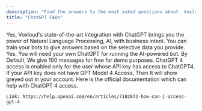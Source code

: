 ```yaml
---
description: "Find the answers to the most asked questions about  Voxloud's integration with ChatGPT"
title: "ChatGPT FAQs"
---
```


<AccordionGroup>
  <Accordion title="Can I train  Voxloud chatbots on my own data with ChatGPT">
    Yes,  Voxloud's state-of-the-art integration with ChatGPT brings you the power of Natural Language Processing, AI, with business intent. You can train your bots to give answers based on the selective data you provide.
  </Accordion>
  <Accordion title="Do I need to use API key for ChatGPT powered bot?">
    Yes, You will need your own ChatGPT for running the AI-powered bot. By Default, We give 100 messages for free for demo purposes.
  </Accordion>
  <Accordion title="I'm not able to use ChatGPT4 as it is greyed out. How can I use ChatGPT4?">
    ChatGPT 4 access is enabled only for the user whose API key has access to ChatGPT4.  If your API key does not have GPT Model 4 Access, Then It will show greyed out in your account. Here is the official documentation which can help with ChatGPT 4 access.

    Link: https://help.openai.com/en/articles/7102672-how-can-i-access-gpt-4
  </Accordion>
</AccordionGroup>